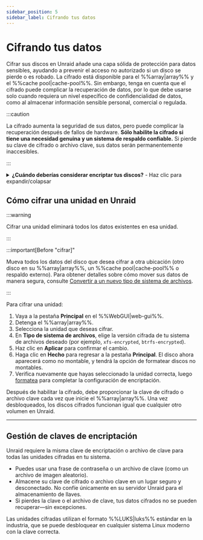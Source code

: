```yaml
---
sidebar_position: 5
sidebar_label: Cifrando tus datos
---
```


# Cifrando tus datos

Cifrar sus discos en Unraid añade una capa sólida de protección para datos sensibles, ayudando a prevenir el acceso no autorizado si un disco se pierde o es robado. La cifrado está disponible para el %%array|array%% y el %%cache pool|cache-pool%%. Sin embargo, tenga en cuenta que el cifrado puede complicar la recuperación de datos, por lo que debe usarse solo cuando requiera un nivel específico de confidencialidad de datos, como al almacenar información sensible personal, comercial o regulada.

:::caution

La cifrado aumenta la seguridad de sus datos, pero puede complicar la recuperación después de fallos de hardware. **Sólo habilite la cifrado si tiene una necesidad genuina y un sistema de respaldo confiable.** Si pierde su clave de cifrado o archivo clave, sus datos serán permanentemente inaccesibles.

:::

<details>
  <summary><strong>¿Cuándo deberías considerar encriptar tus discos?</strong> - Haz clic para expandir/colapsar</summary>

  - Almacenas datos confidenciales, regulados o sensibles en tu servidor Unraid.
  - Te preocupa el robo de datos si una unidad es físicamente removida o robada.
  - Necesitas cumplir con requisitos organizacionales o legales de protección de datos.

  Si usas Unraid principalmente para medios domésticos o archivos no sensibles, puede que la encriptación no sea necesaria y podría complicar la resolución de problemas y la recuperación.
</details>

## Cómo cifrar una unidad en Unraid

:::warning

Cifrar una unidad eliminará todos los datos existentes en esa unidad.

:::

:::important[Before "cifrar]"

Mueva todos los datos del disco que desea cifrar a otra ubicación (otro disco en su %%array|array%%, un %%cache pool|cache-pool%% o respaldo externo). Para obtener detalles sobre cómo mover sus datos de manera segura, consulte [Convertir a un nuevo tipo de sistema de archivos](../../using-unraid-to/manage-storage/file-systems.mdx#converting-to-a-new-file-system-type).

:::

Para cifrar una unidad:

1. Vaya a la pestaña **Principal** en el %%WebGUI|web-gui%%.
2. Detenga el %%array|array%%.
3. Selecciona la unidad que deseas cifrar.
4. En **Tipo de sistema de archivos**, elige la versión cifrada de tu sistema de archivos deseado (por ejemplo, `xfs-encrypted`, `btrfs-encrypted`).
5. Haz clic en **Aplicar** para confirmar el cambio.
6. Haga clic en **Hecho** para regresar a la pestaña **Principal**. El disco ahora aparecerá como no montable, y tendrá la opción de formatear discos no montables.
7. Verifica nuevamente que hayas seleccionado la unidad correcta, luego [formatea](../../using-unraid-to/manage-storage/file-systems.mdx#creating-a-file-system-formatting) para completar la configuración de encriptación.

Después de habilitar la cifrado, debe proporcionar la clave de cifrado o archivo clave cada vez que inicie el %%array|array%%. Una vez desbloqueados, los discos cifrados funcionan igual que cualquier otro volumen en Unraid.

---

## Gestión de claves de encriptación

Unraid requiere la misma clave de encriptación o archivo de clave para todas las unidades cifradas en tu sistema.

- Puedes usar una frase de contraseña o un archivo de clave (como un archivo de imagen aleatorio).
- Almacene su clave de cifrado o archivo clave en un lugar seguro y desconectado. No confíe únicamente en su servidor Unraid para el almacenamiento de llaves.
- Si pierdes la clave o el archivo de clave, tus datos cifrados no se pueden recuperar—sin excepciones.

Las unidades cifradas utilizan el formato %%LUKS|luks%% estándar en la industria, que se puede desbloquear en cualquier sistema Linux moderno con la clave correcta.
